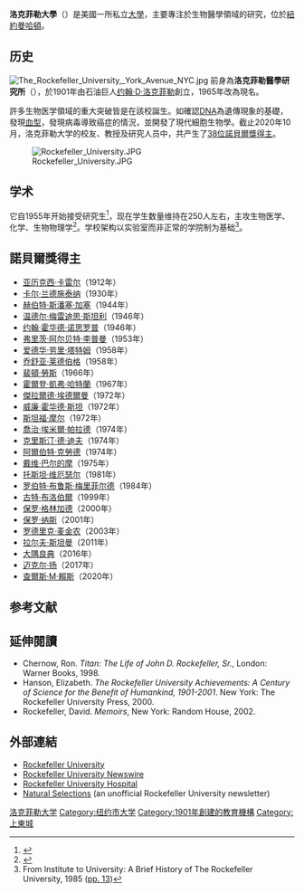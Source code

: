 {{Infobox university
 |name              = The Rockefeller University
 |native_name       =
 |image_name        = Rockefeller University seal.png
 |image_upright     = .6
 |latin_name        =
 |former_names      = The Rockefeller Institute for Medical Research (1901–1958)<br />The Rockefeller Institute (1958–1965)
 |motto             = ''Scientia pro bono humani generis''
 |mottoeng          = Science for the benefit of humanity<!--Although the usual translation of the Latin motto is "Science for the benefit of mankind", Rockefeller uses "Science for the benefit of humanity".-->
 |established       = {{start date and age|1901}}
 | founder          = [[约翰·洛克菲勒|约翰·洛克菲勒]]<ref name="Chernov_Titan"/>
 |type              = [[私立大学|私立大学]]
 |affiliation       =
 | endowment = $23.2亿（2020）<ref name=endowment>As of June 30, 2020. {{cite report |url=https://www.nacubo.org/-/media/Documents/Research/2020-NTSE-Public-Tables--Endowment-Market-Values--FINAL-FEBRUARY-19-2021.ashx |title=U.S. and Canadian Institutions Listed by Fiscal Year 2020 Endowment Market Value and Change in Endowment Market Value from FY19 to FY20 |publisher=National Association of College and University Business Officers and [[TIAA|TIAA]] |date=February 19, 2021 |access-date=February 19, 2021}}</ref>
 |chancellor        =
 |president         =Richard P. Lifton
 |provost           =
 |director          =
 |head_label        =
 |head              =
 |faculty           =
 |undergrad         =
 |postgrad          = 232<ref name="#1">{{cite web |url=https://www.petersons.com/graduate-schools/the-rockefeller-university-000_10034821.aspx |title=The Rockefeller University |publisher=Peterson’s |access-date=July 16, 2020}}</ref>
 |doctoral          =
 |other             =
 |academic_staff	= 79<ref name="#1"/>
 |city              = 美国纽约市[[曼哈顿|曼哈顿]][[上东区|上东区]]
 |coor              = {{coord|40|45|45|N|73|57|20|W|region:US-NY_type:edu|display=inline,title}}
 |campus            = 城区，{{cvt|16 |acre}}<ref>{{cite news |title= Rockefeller University Starts Its Expansion Over a Busy Highway |author= Samantha Schmidt |url=https://www.nytimes.com/2016/06/16/nyregion/rockefeller-university-starts-its-expansion-over-a-busy-highway.html?searchResultPosition=1 |date=June 15, 2016 |access-date=16 July 2020}}</ref>
 |free_label        =
 |free              =
 |nickname          =
 |affiliations      =
 |website           = {{URL|https://rockefeller.edu}}
 |logo              =
 |footnotes         =
}}

'''洛克菲勒大學'''（{{lang-en|Rockefeller University}}）是美國一所私立[[大學|大學]]，主要專注於生物醫學領域的研究，位於[[紐約|紐約]][[曼哈頓|曼哈頓]]。

== 历史 ==
[[File:The_Rockefeller_University,_York_Avenue_NYC.jpg|thumb]]
前身為'''洛克菲勒醫學研究所'''（{{lang|en|Rockefeller Institute for Medical Research}}），於1901年由石油巨人[[约翰·D·洛克菲勒|约翰·D·洛克菲勒]]創立，1965年改為現名。

許多生物医学領域的重大突破皆是在該校誕生。如確認[[DNA|DNA]]為遺傳現象的基礎，發現[[血型|血型]]，發現病毒導致癌症的情況，並開發了現代細胞生物學。截止2020年10月，洛克菲勒大学的校友、教授及研究人员中，共产生了[[各大學諾貝爾獎得主列表|38位諾貝爾獎得主]]。

[[File:Rockefeller_University.JPG|thumb]]

== 学术 ==

{{Infobox US university ranking
| ARWU_W = 43
| ARWU_NU = 26
| THE_W =
| USNWR_W = 62
| QS_W =
}}

它自1955年开始接受研究生<ref>{{cite news |title=Degree right granted |url=https://timesmachine.nytimes.com/timesmachine/1954/11/20/86791982.html?pageNumber=31 |work=[[The_New_York_Times|The New York Times]] |date=20 November 1954 |access-date=27 October 2020}}</ref>，现在学生数量维持在250人左右，主攻生物医学、化学、生物物理学<ref name=PetersonsOverview>{{cite web |url= https://www.petersons.com/graduate-schools/the-rockefeller-university-graduate-program-in-biomedical-sciences-000_10014376.aspx |title=The Rockefeller University Overview |publisher=[[Peterson's|Peterson's]] |access-date=12 March 2021}}</ref>。学校架构以实验室而非正常的学院制为基础<ref name=BriefHistory85>From Institute to University: A Brief History of The Rockefeller University, 1985 ([https://digitalcommons.rockefeller.edu/cgi/viewcontent.cgi?article=1000&context=institute-university-brief-history pp. 13])</ref>。

== 諾貝爾獎得主 ==

* [[亚历克西·卡雷尔|亚历克西·卡雷尔]]（1912年）
* [[卡尔·兰德施泰纳|卡尔·兰德施泰纳]]（1930年）
* [[赫伯特·斯潘塞·加塞|赫伯特·斯潘塞·加塞]]（1944年）
* [[温德尔·梅雷迪思·斯坦利|温德尔·梅雷迪思·斯坦利]]（1946年）
* [[约翰·霍华德·诺思罗普|约翰·霍华德·诺思罗普]]（1946年）
* [[弗里茨·阿尔贝特·李普曼|弗里茨·阿尔贝特·李普曼]]（1953年）
* [[爱德华·劳里·塔特姆|爱德华·劳里·塔特姆]]（1958年）
* [[乔舒亚·莱德伯格|乔舒亚·莱德伯格]]（1958年）
* [[裴頓·勞斯|裴頓·勞斯]]（1966年）
* [[霍爾登·凱弗·哈特蘭|霍爾登·凱弗·哈特蘭]]（1967年）
* [[傑拉爾德·埃德爾曼|傑拉爾德·埃德爾曼]]（1972年）
* [[威廉·霍华德·斯坦|威廉·霍华德·斯坦]]（1972年）
* [[斯坦福·摩尔|斯坦福·摩尔]]（1972年）
* [[喬治·埃米爾·帕拉德|喬治·埃米爾·帕拉德]]（1974年）
* [[克里斯汀·德·迪夫|克里斯汀·德·迪夫]]（1974年）
* [[阿爾伯特·克勞德|阿爾伯特·克勞德]]（1974年）
* [[戴维·巴尔的摩|戴维·巴尔的摩]]（1975年）
* [[托斯坦·维厄瑟尔|托斯坦·维厄瑟尔]]（1981年）
* [[罗伯特·布鲁斯·梅里菲尔德|罗伯特·布鲁斯·梅里菲尔德]]（1984年）
* [[古特·布洛伯爾|古特·布洛伯爾]]（1999年）
* [[保罗·格林加德|保罗·格林加德]]（2000年）
* [[保罗·纳斯|保罗·纳斯]]（2001年）
* [[罗德里克·麦金农|罗德里克·麦金农]]（2003年）
* [[拉尔夫·斯坦曼|拉尔夫·斯坦曼]]（2011年）
* [[大隅良典|大隅良典]]（2016年）
* [[迈克尔·扬|迈克尔·扬]]（2017年）
* [[查爾斯·M·賴斯|查爾斯·M·賴斯]]（2020年）

==参考文献==
{{reflist}}
== 延伸閱讀 ==

* Chernow, Ron. ''Titan: The Life of John D. Rockefeller, Sr.'', London: Warner Books, 1998.
* Hanson, Elizabeth. ''The Rockefeller University Achievements: A Century of Science for the Benefit of Humankind, 1901-2001''. New York: The Rockefeller University Press, 2000.
* Rockefeller, David. ''Memoirs'', New York: Random House, 2002.

== 外部連結 ==

* [http://www.rockefeller.edu/ Rockefeller University] {{Wayback|url=http://www.rockefeller.edu/ |date=20180126014430 }}
* [http://newswire.rockefeller.edu/ Rockefeller University Newswire] {{Wayback|url=http://newswire.rockefeller.edu/ |date=20110301233558 }}
* [http://www.rucares.org/ Rockefeller University Hospital] {{Wayback|url=http://www.rucares.org/ |date=20210126015712 }}
* [http://selections.rockefeller.edu/ Natural Selections] {{Wayback|url=http://selections.rockefeller.edu/ |date=20210117132009 }} (an unofficial Rockefeller University newsletter)

{{生物学史}}
{{纽约市的大学}}
{{Authority control}}

[[Category:洛克菲勒大学|]]
[[Category:纽约市大学|Category:纽约市大学]]
[[Category:1901年創建的教育機構|Category:1901年創建的教育機構]]
[[Category:上東城|Category:上東城]]